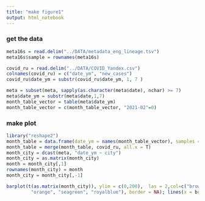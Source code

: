 ```yaml
---
title: "make figure1"
output: html_notebook
---
```



### get the data
```r
meta16s = read.delim("../DATA/metadata_eng_lineage.tsv")
meta16s$sample = rownames(meta16s)

covid_ru = read.delim("../DATA/COVID_Yandex.csv")
colnames(covid_ru) = c("date_ym", "new_cases")
covid_ru$date_ym = substr(covid_ru$date_ym, 1, 7 )

meta = subset(meta, sapply(as.character(meta$date), nchar) >= 7) 
meta$date_ym = substr(meta$date,1,7)
month_table_vector = table(meta$date_ym)
month_table_vector = c(month_table_vector, "2021-02"=0)
```
### make plot
```r
library("reshape2")
month_table = data.frame(date_ym = names(month_table_vector), samples = month_table_vector)
month_table = merge(month_table, covid_ru, all.x = T)
month_city = dcast(meta, "date_ym ~ city")
month_city = as.matrix(month_city)
month = month_city[,1]
rownames(month_city) = month
month_city = month_city[,-1]

barplot(t(as.matrix(month_city)), ylim = c(0,200),  las = 2,col=c("brown", 
         "orange", "seagreen", "royalblue"), border = NA); lines(x = br, month_table$new_cases/10000, type = "l", col = "black", lwd = 3); points(x = br, month_table$new_cases/10000,  col = "gray50", pch = 18, cex = 0.8); legend("topright",c("new cases in Russia", colnames(month_city)), fill = c("black","brown", "orange", "seagreen", "royalblue"),bty='n')
```

